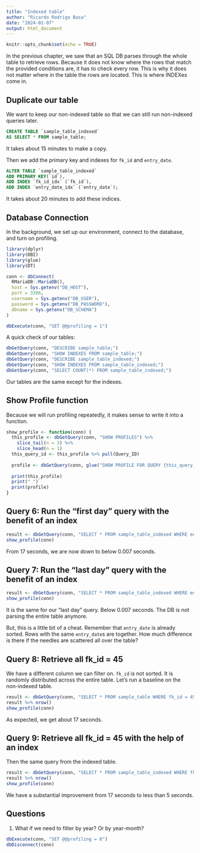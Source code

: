 ```yaml
---
title: "Indexed table"
author: "Ricardo Rodrigo Basa"
date: "2024-01-07"
output: html_document
---
```


```r
knitr::opts_chunk$set(echo = TRUE)
```

In the previous chapter, we saw that an SQL DB parses through the whole table to retrieve
rows. Because it does not know where the rows that match the provided conditions are, it 
has to check every row. This is why it does not matter where in the table the rows are
located. This is where INDEXes come in.

## Duplicate our table

We want to keep our non-indexed table so that we can still run non-indexed queries later.

```sql
CREATE TABLE `sample_table_indexed`
AS SELECT * FROM sample_table;
```

It takes about 15 minutes to make a copy.

Then we add the primary key and indexes for `fk_id` and `entry_date`.

```sql
ALTER TABLE `sample_table_indexed`
ADD PRIMARY KEY(`id`),
ADD INDEX `fk_id_idx` (`fk_id`),
ADD INDEX `entry_date_idx` (`entry_date`);
```

It takes about 20 minutes to add these indices.

## Database Connection

In the background, we set up our environment, connect to the database, and turn on profiling.

```r
library(dplyr)
library(DBI)
library(glue)
library(DT)
```

```r
conn <- dbConnect(
  RMariaDB::MariaDB(),
  host = Sys.getenv("DB_HOST"),
  port = 3306,
  username = Sys.getenv("DB_USER"),
  password = Sys.getenv("DB_PASSWORD"),
  dbname = Sys.getenv("DB_SCHEMA")
)
```

```r
dbExecute(conn, "SET @@profiling = 1")
```

A quick check of our tables:

```r
dbGetQuery(conn, "DESCRIBE sample_table;")
dbGetQuery(conn, "SHOW INDEXES FROM sample_table;")
dbGetQuery(conn, "DESCRIBE sample_table_indexed;")
dbGetQuery(conn, "SHOW INDEXES FROM sample_table_indexed;")
dbGetQuery(conn, "SELECT COUNT(*) FROM sample_table_indexed;")
```

Our tables are the same except for the indexes.

## Show Profile function

Because we will run profiling repeatedly, it makes sense to write it into a function.

```r
show_profile <- function(conn) {
  this_profile <- dbGetQuery(conn, "SHOW PROFILES") %>%
    slice_tail(n = 3) %>%
    slice_head(n = 1)
  this_query_id <- this_profile %>% pull(Query_ID)
  
  profile <- dbGetQuery(conn, glue("SHOW PROFILE FOR QUERY {this_query_id}"))
  
  print(this_profile)
  print(" ")
  print(profile)
}
```

## Query 6: Run the "first day" query with the benefit of an index

```r
result <- dbGetQuery(conn, "SELECT * FROM sample_table_indexed WHERE entry_date = '1973-01-01'")
show_profile(conn)
```

From 17 seconds, we are now down to below 0.007 seconds.

## Query 7: Run the "last day" query with the benefit of an index

```r
result <- dbGetQuery(conn, "SELECT * FROM sample_table_indexed WHERE entry_date = '2023-12-31'")
show_profile(conn)
```

It is the same for our "last day" query. Below 0.007 seconds. The DB is not parsing the
entire table anymore.

But, this is a little bit of a cheat. Remember that `entry_date` is already sorted. Rows
with the same `entry_date`s are together. How much difference is there if the needles
are scattered all over the table?

## Query 8: Retrieve all fk_id = 45

We have a different column we can filter on. `fk_id` is not sorted. It is randomly 
distributed across the entire table. Let's run a baseline on the non-indexed table.

```r
result <- dbGetQuery(conn, "SELECT * FROM sample_table WHERE fk_id = 45")
result %>% nrow()
show_profile(conn)
```

As expected, we get about 17 seconds.

## Query 9: Retrieve all fk_id = 45 with the help of an index

Then the same query from the indexed table.

```r
result <- dbGetQuery(conn, "SELECT * FROM sample_table_indexed WHERE fk_id = 45")
result %>% nrow()
show_profile(conn)
```

We have a substantial improvement from 17 seconds to less than 5 seconds.

## Questions

1. What if we need to filter by year? Or by year-month?

```r
dbExecute(conn, "SET @@profiling = 0")
dbDisconnect(conn)
```
